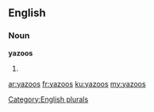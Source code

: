 ==English==

===Noun===
'''yazoos'''

# {{plural of|yazoo}}

[[Category:English plurals]]

[[ar:yazoos]]
[[fr:yazoos]]
[[ku:yazoos]]
[[my:yazoos]]